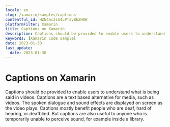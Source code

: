 ```yaml
---
locale: en
slug: /xamarin/samples/captions
contentful_id: HZN4ac3sS4LPTsvBhZHOW
platformFilter: Xamarin
title: Captions on Xamarin
description: Captions should be provided to enable users to understand what is being said in videos.
keywords: [Xamarin code sample]
date: 2023-01-30
last_update:
  date: 2023-01-30
---
```


# Captions on Xamarin

Captions should be provided to enable users to understand what is being said in videos. Captions are a text based alternative for media, such as videos. The spoken dialogue and sound effects are displayed on screen as the video plays. Captions mostly benefit people who are deaf, hard of hearing, or deafblind. But captions are also useful to anyone who is temporarily unable to perceive sound, for example inside a library.

<CodeSample id="media-captions" locale="en" platform="xamarin"/>
